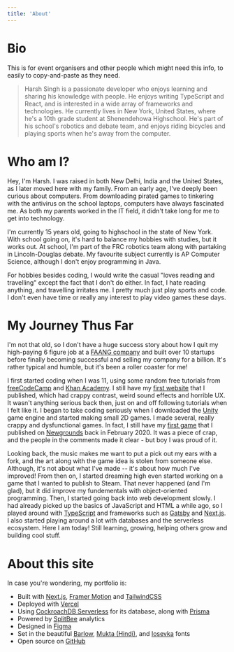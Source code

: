 ```yaml
---
title: 'About'
---
```


# Bio

This is for event organisers and other people which might need this info, to easily to copy-and-paste as they need.

> Harsh Singh is a passionate developer who enjoys learning and sharing his knowledge with people. He enjoys writing TypeScript and React, and is interested in a wide array of frameworks and technologies. He currently lives in New York, United States, where he's a 10th grade student at Shenendehowa Highschool. He's part of his school's robotics and debate team, and enjoys riding bicycles and playing sports when he's away from the computer.

<Copy text="Harsh Singh is a passionate developer who enjoys learning and sharing his knowledge with people. He enjoys writing TypeScript and React, and is interested in a wide array of frameworks and technologies. He currently lives in New York, United States, where he's a 10th grade student at Shenendehowa Highschool. He's part of his school's robotics and debate team, and enjoys riding bicycles and playing sports when he's away from the computer." />

<Download />

# Who am I?

Hey, I'm Harsh. I was raised in both New Delhi, India and the United States, as I later moved here with my family. From an early age, I've deeply been curious about computers. From downloading pirated games to tinkering with the antivirus on the school laptops, computers have always fascinated me. As both my parents worked in the IT field, it didn't take long for me to get into technology.

I'm currently 15 years old, going to highschool in the state of New York. With school going on, it's hard to balance my hobbies with studies, but it works out. At school, I'm part of the FRC robotics team along with partaking in Lincoln-Douglas debate. My favourite subject currently is AP Computer Science, although I don't enjoy programming in Java.

For hobbies besides coding, I would write the casual "loves reading and travelling" except the fact that I don't do either. In fact, I hate reading anything, and travelling irritates me. I pretty much just play sports and code. I don't even have time or really any interest to play video games these days.

# My Journey Thus Far

I'm not that old, so I don't have a huge success story about how I quit my high-paying 6 figure job at a [FAANG company](https://news.ycombinator.com/item?id=28221821) and built over 10 startups before finally becoming successful and selling my company for a billion. It's rather typical and humble, but it's been a roller coaster for me!

I first started coding when I was 11, using some random free tutorials from [freeCodeCamp](https://freecodecamp.org) and [Khan Academy](https://khanacademy.org). I still have my [first website](https://awesome-johnson-d8cdac.netlify.app/) that I published, which had crappy contrast, weird sound effects and horrible UX. It wasn't anything serious back then, just on and off following tutorials when I felt like it. I began to take coding seriously when I downloaded the [Unity](https://unity.com/) game engine and started making small 2D games. I made several, really crappy and dysfunctional games. In fact, I still have my [first game](https://www.newgrounds.com/portal/view/748411) that I published on [Newgrounds](https://newgrounds.com) back in February 2020. It was a piece of crap, and the people in the comments made it clear - but boy I was proud of it.

Looking back, the music makes me want to put a pick out my ears with a fork, and the art along with the game idea is stolen from someone else. Although, it's not about what I've made -- it's about how much I've improved! From then on, I started dreaming high even started working on a game that I wanted to publish to Steam. That never happened (and I'm glad), but it did improve my fundementals with object-oriented programming. Then, I started going back into web development slowly. I had already picked up the basics of JavaScript and HTML a while ago, so I played around with [TypeScript](https://typescriptlang.org) and frameworks such as [Gatsby](https://gatsbyjs.com) and [Next.js](https://nextjs.org). I also started playing around a lot with databases and the serverless ecosystem. Here I am today! Still learning, growing, helping others grow and building cool stuff.

# About this site

In case you're wondering, my portfolio is:

- Built with [Next.js](https://nextjs.org), [Framer Motion](https://framer.com/motion) and [TailwindCSS](https://tailwindcss.com)
- Deployed with [Vercel](https://vercel.com)
- Using [CockroachDB Serverless](https://www.cockroachlabs.com/lp/serverless/) for its database, along with [Prisma](https://prisma.io)
- Powered by [SplitBee](https://splitbee.io/) analytics
- Designed in [Figma](https://figma.com)
- Set in the beautiful [Barlow](https://tribby.com/fonts/barlow), [Mukta (Hindi)](https://ektype.in/font-family/mukta-16/mukta.html), and [Iosevka](https://typeof.net/Iosevka/) fonts
- Open source on [GitHub](https://github.com/harshhhdev/hxrsh.in)
